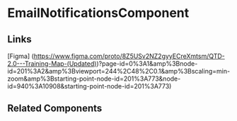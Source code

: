 <!-- email-notifications.stories.mdx -->


<Meta title="QTD Components/EmailNotifications/README" component={EmailNotificationsComponent} />

# EmailNotificationsComponent

<ArgsTable of={EmailNotificationsComponent} />

## Links

[Figma] (https://www.figma.com/proto/8Z5USv2NZ2gyyECreXmtsm/QTD-2.0---Training-Map-(Updated))?page-id=0%3A1&amp%3Bnode-id=201%3A2&amp%3Bviewport=244%2C48%2C0.1&amp%3Bscaling=min-zoom&amp%3Bstarting-point-node-id=201%3A773&node-id=940%3A10908&starting-point-node-id=201%3A773)

## Related Components
